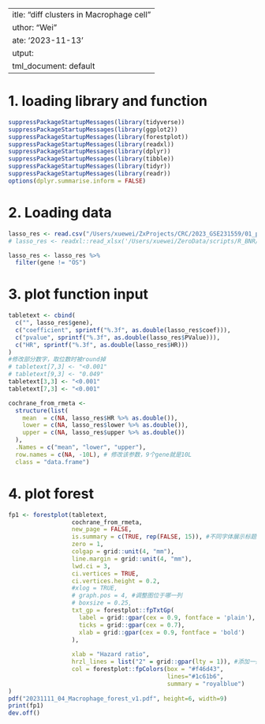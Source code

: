  ---
title: "diff clusters in Macrophage cell"
author: "Wei"
date: '2023-11-13'
output:
html_document: default
---

# 1. loading library and function
```r
suppressPackageStartupMessages(library(tidyverse))
suppressPackageStartupMessages(library(ggplot2))
suppressPackageStartupMessages(library(forestplot))
suppressPackageStartupMessages(library(readxl))
suppressPackageStartupMessages(library(dplyr))
suppressPackageStartupMessages(library(tibble))
suppressPackageStartupMessages(library(tidyr))
suppressPackageStartupMessages(library(readr))
options(dplyr.summarise.inform = FALSE)

```

# 2. Loading data
```r
lasso_res <- read.csv("/Users/xuewei/ZxProjects/CRC/2023_GSE231559/01_preprocessing/32_Macrophage_Figures/Rds_02_Lasso_Cox_03_singleGeneCox.txt", sep = "\t", h = T, check.names = F)
# lasso_res <- readxl::read_xlsx('/Users/xuewei/ZeroData/scripts/R_BNR/Cell_death_Rscript/lasso_HR.xlsx')

lasso_res <- lasso_res %>%
  filter(gene != "OS")

```

# 3. plot function input
```r
tabletext <- cbind(
  c("", lasso_res$gene),
  c("coefficient", sprintf("%.3f", as.double(lasso_res$coef))),
  c("pvalue", sprintf("%.3f", as.double(lasso_res$PValue))),
  c("HR", sprintf("%.3f", as.double(lasso_res$HR)))
)
#修改部分数字，取位数时被round掉
# tabletext[7,3] <- "<0.001"
# tabletext[9,3] <- "0.049"
tabletext[3,3] <- "<0.001"
tabletext[7,3] <- "<0.001"

cochrane_from_rmeta <- 
  structure(list(
    mean  = c(NA, lasso_res$HR %>% as.double()), 
    lower = c(NA, lasso_res$lower %>% as.double()), 
    upper = c(NA, lasso_res$upper %>% as.double())
  ),
  .Names = c("mean", "lower", "upper"), 
  row.names = c(NA, -10L), # 修改该参数，9个gene就是10L
  class = "data.frame")

```

# 4. plot forest
```r
fp1 <- forestplot(tabletext, 
                  cochrane_from_rmeta,
                  new_page = FALSE,
                  is.summary = c(TRUE, rep(FALSE, 15)), #不同字体展示标题
                  zero = 1,
                  colgap = grid::unit(4, "mm"),
                  line.margin = grid::unit(4, "mm"),
                  lwd.ci = 3,
                  ci.vertices = TRUE,
                  ci.vertices.height = 0.2,
                  #xlog = TRUE,
                  # graph.pos = 4, #调整图位于哪一列
                  # boxsize = 0.25,
                  txt_gp = forestplot::fpTxtGp(
                    label = grid::gpar(cex = 0.9, fontface = 'plain'),
                    ticks = grid::gpar(cex = 0.7),
                    xlab = grid::gpar(cex = 0.9, fontface = 'bold')
                  ),
                  
                  xlab = "Hazard ratio",
                  hrzl_lines = list("2" = grid::gpar(lty = 1)), #添加一条水平线
                  col = forestplot::fpColors(box = "#f46d43",
                                             lines="#1c61b6",
                                             summary = "royalblue")
)
pdf("20231111_04_Macrophage_forest_v1.pdf", height=6, width=9)
print(fp1)
dev.off()

```

